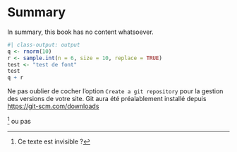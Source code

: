 # Summary

In summary, this book has no content whatsoever.

```r
#| class-output: output
q <- rnorm(10)
r <- sample.int(n = 6, size = 10, replace = TRUE)
test <- "test de font"
test
q + r
```


::: {.callout-note}

Ne pas oublier de cocher l'option `Create a git repository` pour la gestion des versions de votre site. Git aura été préalablement installé depuis [https://git-scm.com/downloads](https://git-scm.com/downloads)

:::

^[
Ce texte est invisible ?
]
ou pas